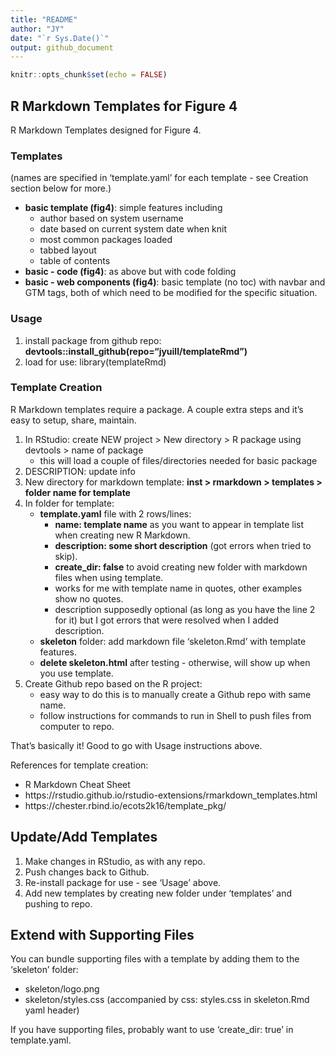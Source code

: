 ```yaml
---
title: "README"
author: "JY"
date: "`r Sys.Date()`"
output: github_document
---
```


```r
knitr::opts_chunk$set(echo = FALSE)
```

## R Markdown Templates for Figure 4

R Markdown Templates designed for Figure 4.

### Templates

(names are specified in 'template.yaml' for each template - see Creation section below for more.)

* **basic template (fig4)**: simple features including
    + author based on system username
    + date based on current system date when knit
    + most common packages loaded
    + tabbed layout
    + table of contents
* **basic - code (fig4)**: as above but with code folding
* **basic - web components (fig4)**: basic template (no toc) with navbar and GTM tags, both of which need to be modified for the specific situation. 

### Usage

1. install package from github repo: **devtools::install_github(repo="jyuill/templateRmd")**
2. load for use: library(templateRmd)

### Template Creation

R Markdown templates require a package. A couple extra steps and it's easy to setup, share, maintain.

1. In RStudio: create NEW project > New directory > R package using devtools > name of package
    + this will load a couple of files/directories needed for basic package
2. DESCRIPTION: update info
3. New directory for markdown template: **inst > rmarkdown > templates > folder name for template**
4. In folder for template:
    + **template.yaml** file with 2 rows/lines: 
        + **name: template name** as you want to appear in template list when creating new R Markdown.
        + **description: some short description** (got errors when tried to skip).
        + **create_dir: false** to avoid creating new folder with markdown files when using template.
        + works for me with template name in quotes, other examples show no quotes.
        + description supposedly optional (as long as you have the line 2 for it) but I got errors that were resolved when I added description.
    + **skeleton** folder: add markdown file 'skeleton.Rmd' with template features.
    + **delete skeleton.html** after testing - otherwise, will show up when you use template.
5. Create Github repo based on the R project:
    + easy way to do this is to manually create a Github repo with same name.
    + follow instructions for commands to run in Shell to push files from computer to repo.

That's basically it! Good to go with Usage instructions above.

References for template creation:

* R Markdown Cheat Sheet
* https://rstudio.github.io/rstudio-extensions/rmarkdown_templates.html
* https://chester.rbind.io/ecots2k16/template_pkg/

## Update/Add Templates

1. Make changes in RStudio, as with any repo.
2. Push changes back to Github.
3. Re-install package for use - see 'Usage' above.
4. Add new templates by creating new folder under 'templates' and pushing to repo.

## Extend with Supporting Files

You can bundle supporting files with a template by adding them to the 'skeleton' folder:

* skeleton/logo.png
* skeleton/styles.css (accompanied by css: styles.css in skeleton.Rmd yaml header)

If you have supporting files, probably want to use 'create_dir: true' in template.yaml.

